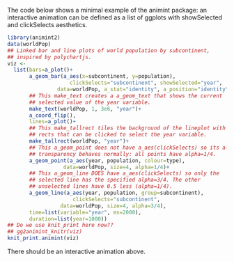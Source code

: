 The code below shows a minimal example of the animint package: an
interactive animation can be defined as a list of ggplots with
showSelected and clickSelects aesthetics.

```r
library(animint2)
data(worldPop)
## Linked bar and line plots of world population by subcontinent,
## inspired by polychartjs.
viz <-
  list(bars=a_plot()+
       a_geom_bar(a_aes(x=subcontinent, y=population),
                    clickSelects="subcontinent", showSelected="year",
                data=worldPop, a_stat="identity", a_position="identity")+
       ## This make_text creates a a_geom_text that shows the current
       ## selected value of the year variable.
       make_text(worldPop, 1, 3e6, "year")+
       a_coord_flip(),
       lines=a_plot()+
       ## This make_tallrect tiles the background of the lineplot with
       ## rects that can be clicked to select the year variable.
       make_tallrect(worldPop, "year")+
       ## This a_geom_point does not have a_aes(clickSelects) so its alpha
       ## transparency behaves normally: all points have alpha=1/4.
       a_geom_point(a_aes(year, population, colour=type),
                  data=worldPop, size=4, alpha=1/4)+
       ## This a_geom_line DOES have a_aes(clickSelects) so only the
       ## selected line has the specified alpha=3/4. The other
       ## unselected lines have 0.5 less (alpha=1/4).
       a_geom_line(a_aes(year, population, group=subcontinent),
                     clickSelects="subcontinent",
                 data=worldPop, size=4, alpha=3/4),
       time=list(variable="year", ms=2000),
       duration=list(year=1000))
## Do we use knit_print here now??
## gg2animint_knitr(viz)
knit_print.animint(viz)
```

There should be an interactive animation above.
